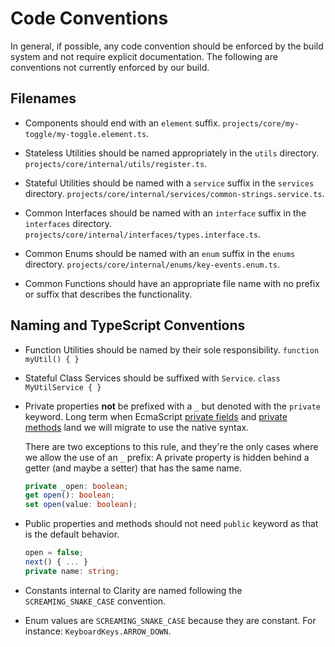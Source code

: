 
<Meta title="Internal Documentation/Code Conventions" />

# Code Conventions

In general, if possible, any code convention should be enforced by the build
system and not require explicit documentation. The following are conventions
not currently enforced by our build.

## Filenames

- Components should end with an `element` suffix.
  `projects/core/my-toggle/my-toggle.element.ts`.

- Stateless Utilities should be named appropriately in the `utils` directory.
  `projects/core/internal/utils/register.ts`.

- Stateful Utilities should be named with a `service` suffix in the `services`
  directory. `projects/core/internal/services/common-strings.service.ts`.

- Common Interfaces should be named with an `interface` suffix in the `interfaces`
  directory. `projects/core/internal/interfaces/types.interface.ts`.

- Common Enums should be named with an `enum` suffix in the `enums`
  directory. `projects/core/internal/enums/key-events.enum.ts`.

- Common Functions should have an appropriate file name with no prefix or suffix
  that describes the functionality.

## Naming and TypeScript Conventions

- Function Utilities should be named by their sole responsibility.
  `function myUtil() { }`

- Stateful Class Services should be suffixed with `Service`.
  `class MyUtilService { }`

- Private properties **not** be prefixed with a `_` but denoted with the `private` keyword.
  Long term when EcmaScript [private fields](https://github.com/tc39/proposal-class-fields)
  and [private methods](https://github.com/tc39/proposal-private-methods) land
  we will migrate to use the native syntax.

  There are two exceptions to this rule, and they're the only cases where we allow
  the use of an `_` prefix: A private property is hidden behind a getter
  (and maybe a setter) that has the same name.

  ```typescript
  private _open: boolean;
  get open(): boolean;
  set open(value: boolean);
  ```

- Public properties and methods should not need `public` keyword as that is
  the default behavior.

  ```typescript
  open = false;
  next() { ... }
  private name: string;
  ```

- Constants internal to Clarity are named following the `SCREAMING_SNAKE_CASE`
  convention.

- Enum values are `SCREAMING_SNAKE_CASE` because they are constant. For
  instance: `KeyboardKeys.ARROW_DOWN`.
